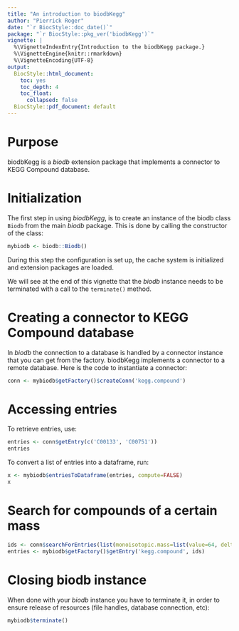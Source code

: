 ```yaml
---
title: "An introduction to biodbKegg"
author: "Pierrick Roger"
date: "`r BiocStyle::doc_date()`"
package: "`r BiocStyle::pkg_ver('biodbKegg')`"
vignette: |
  %\VignetteIndexEntry{Introduction to the biodbKegg package.}
  %\VignetteEngine{knitr::rmarkdown}
  %\VignetteEncoding{UTF-8}
output:
  BiocStyle::html_document:
    toc: yes
    toc_depth: 4
    toc_float:
      collapsed: false
  BiocStyle::pdf_document: default
---
```


# Purpose

biodbKegg is a *biodb* extension package that implements a connector to
KEGG Compound database.

# Initialization

The first step in using *biodbKegg*, is to create an instance of the biodb
class `Biodb` from the main *biodb* package. This is done by calling the
constructor of the class:
```r
mybiodb <- biodb::Biodb()
```
During this step the configuration is set up, the cache system is initialized
and extension packages are loaded.

We will see at the end of this vignette that the *biodb* instance needs to be
terminated with a call to the `terminate()` method.

# Creating a connector to KEGG Compound database

In *biodb* the connection to a database is handled by a connector instance that
you can get from the factory.
biodbKegg implements a connector to a remote database.
Here is the code to instantiate a connector:
```r
conn <- mybiodb$getFactory()$createConn('kegg.compound')
```

# Accessing entries

To retrieve entries, use:
```r
entries <- conn$getEntry(c('C00133', 'C00751'))
entries
```

To convert a list of entries into a dataframe, run:
```r
x <- mybiodb$entriesToDataframe(entries, compute=FALSE)
x
```

# Search for compounds of a certain mass

```r
ids <- conn$searchForEntries(list(monoisotopic.mass=list(value=64, delta=2.0)), max.results=10)
entries <- mybiodb$getFactory()$getEntry('kegg.compound', ids)
```


# Closing biodb instance

When done with your *biodb* instance you have to terminate it, in order to
ensure release of resources (file handles, database connection, etc):
```r
mybiodb$terminate()
```

